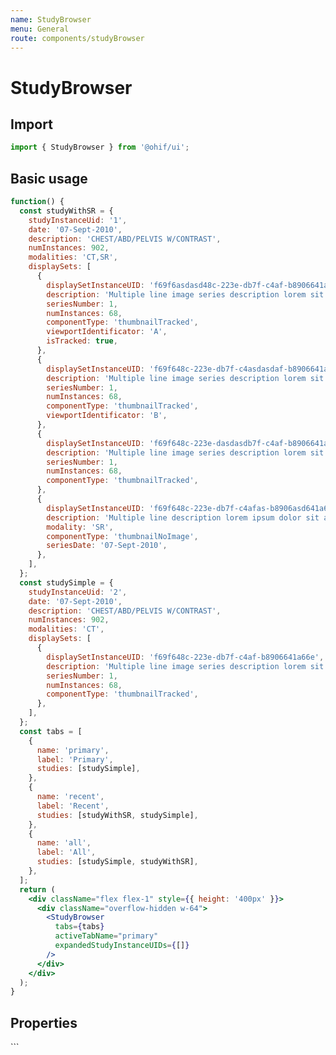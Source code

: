 ```yaml
---
name: StudyBrowser
menu: General
route: components/studyBrowser
---
```



# StudyBrowser

## Import

```javascript
import { StudyBrowser } from '@ohif/ui';
```

## Basic usage

```jsx live
function() {
  const studyWithSR = {
    studyInstanceUid: '1',
    date: '07-Sept-2010',
    description: 'CHEST/ABD/PELVIS W/CONTRAST',
    numInstances: 902,
    modalities: 'CT,SR',
    displaySets: [
      {
        displaySetInstanceUID: 'f69f6asdasd48c-223e-db7f-c4af-b8906641a66e',
        description: 'Multiple line image series description lorem sit',
        seriesNumber: 1,
        numInstances: 68,
        componentType: 'thumbnailTracked',
        viewportIdentificator: 'A',
        isTracked: true,
      },
      {
        displaySetInstanceUID: 'f69f648c-223e-db7f-c4asdasdaf-b8906641a66e',
        description: 'Multiple line image series description lorem sit',
        seriesNumber: 1,
        numInstances: 68,
        componentType: 'thumbnailTracked',
        viewportIdentificator: 'B',
      },
      {
        displaySetInstanceUID: 'f69f648c-223e-dasdasdb7f-c4af-b8906641a66e',
        description: 'Multiple line image series description lorem sit',
        seriesNumber: 1,
        numInstances: 68,
        componentType: 'thumbnailTracked',
      },
      {
        displaySetInstanceUID: 'f69f648c-223e-db7f-c4afas-b8906asd641a66e',
        description: 'Multiple line description lorem ipsum dolor sit amet',
        modality: 'SR',
        componentType: 'thumbnailNoImage',
        seriesDate: '07-Sept-2010',
      },
    ],
  };
  const studySimple = {
    studyInstanceUid: '2',
    date: '07-Sept-2010',
    description: 'CHEST/ABD/PELVIS W/CONTRAST',
    numInstances: 902,
    modalities: 'CT',
    displaySets: [
      {
        displaySetInstanceUID: 'f69f648c-223e-db7f-c4af-b8906641a66e',
        description: 'Multiple line image series description lorem sit',
        seriesNumber: 1,
        numInstances: 68,
        componentType: 'thumbnailTracked',
      },
    ],
  };
  const tabs = [
    {
      name: 'primary',
      label: 'Primary',
      studies: [studySimple],
    },
    {
      name: 'recent',
      label: 'Recent',
      studies: [studyWithSR, studySimple],
    },
    {
      name: 'all',
      label: 'All',
      studies: [studySimple, studyWithSR],
    },
  ];
  return (
    <div className="flex flex-1" style={{ height: '400px' }}>
      <div className="overflow-hidden w-64">
        <StudyBrowser
          tabs={tabs}
          activeTabName="primary"
          expandedStudyInstanceUIDs={[]}
        />
      </div>
    </div>
  );
}
```

## Properties

<Props of={StudyBrowser} />
```
